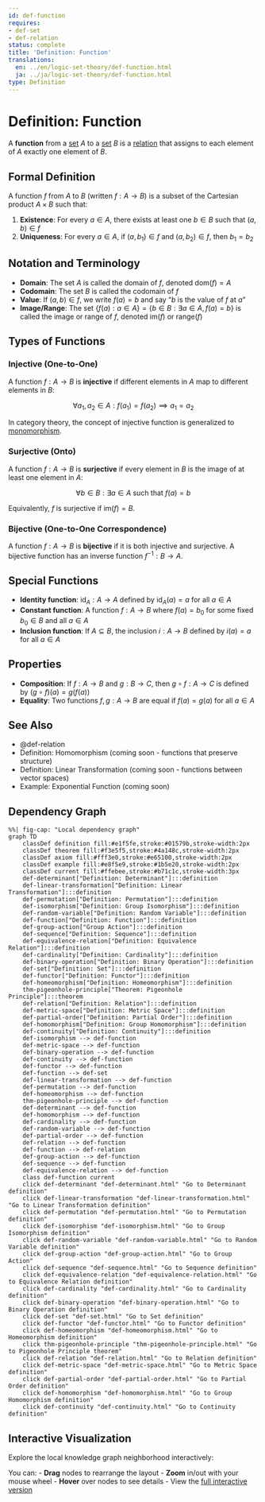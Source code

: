 ```yaml
---
id: def-function
requires:
- def-set
- def-relation
status: complete
title: 'Definition: Function'
translations:
  en: ../en/logic-set-theory/def-function.html
  ja: ../ja/logic-set-theory/def-function.html
type: Definition
---
```


# Definition: Function {#def-function}

A **function** from a [set](def-set.qmd) $A$ to a [set](def-set.qmd) $B$ is a [relation](def-relation.qmd) that assigns to each element of $A$ exactly one element of $B$.

## Formal Definition

A function $f$ from $A$ to $B$ (written $f: A \to B$) is a subset of the Cartesian product $A \times B$ such that:

1. **Existence**: For every $a \in A$, there exists at least one $b \in B$ such that $(a, b) \in f$
2. **Uniqueness**: For every $a \in A$, if $(a, b_1) \in f$ and $(a, b_2) \in f$, then $b_1 = b_2$

## Notation and Terminology

- **Domain**: The set $A$ is called the domain of $f$, denoted $\text{dom}(f) = A$
- **Codomain**: The set $B$ is called the codomain of $f$
- **Value**: If $(a, b) \in f$, we write $f(a) = b$ and say "$b$ is the value of $f$ at $a$"
- **Image/Range**: The set $\{f(a) : a \in A\} = \{b \in B : \exists a \in A, f(a) = b\}$ is called the image or range of $f$, denoted $\text{im}(f)$ or $\text{range}(f)$

## Types of Functions

### Injective (One-to-One)

A function $f: A \to B$ is **injective** if different elements in $A$ map to different elements in $B$:

$$\forall a_1, a_2 \in A: f(a_1) = f(a_2) \implies a_1 = a_2$$

In category theory, the concept of injective function is generalized to [monomorphism](../category-theory/def-monomorphism.qmd).

### Surjective (Onto)

A function $f: A \to B$ is **surjective** if every element in $B$ is the image of at least one element in $A$:

$$\forall b \in B: \exists a \in A \text{ such that } f(a) = b$$

Equivalently, $f$ is surjective if $\text{im}(f) = B$.

### Bijective (One-to-One Correspondence)

A function $f: A \to B$ is **bijective** if it is both injective and surjective. A bijective function has an inverse function $f^{-1}: B \to A$.

## Special Functions

- **Identity function**: $\text{id}_A: A \to A$ defined by $\text{id}_A(a) = a$ for all $a \in A$
- **Constant function**: A function $f: A \to B$ where $f(a) = b_0$ for some fixed $b_0 \in B$ and all $a \in A$
- **Inclusion function**: If $A \subseteq B$, the inclusion $i: A \to B$ defined by $i(a) = a$ for all $a \in A$

## Properties

- **Composition**: If $f: A \to B$ and $g: B \to C$, then $g \circ f: A \to C$ is defined by $(g \circ f)(a) = g(f(a))$
- **Equality**: Two functions $f, g: A \to B$ are equal if $f(a) = g(a)$ for all $a \in A$

## See Also

- @def-relation
- Definition: Homomorphism (coming soon - functions that preserve structure)
- Definition: Linear Transformation (coming soon - functions between vector spaces)
- Example: Exponential Function (coming soon)

## Dependency Graph

```mermaid
%%| fig-cap: "Local dependency graph"
graph TD
    classDef definition fill:#e1f5fe,stroke:#01579b,stroke-width:2px
    classDef theorem fill:#f3e5f5,stroke:#4a148c,stroke-width:2px
    classDef axiom fill:#fff3e0,stroke:#e65100,stroke-width:2px
    classDef example fill:#e8f5e9,stroke:#1b5e20,stroke-width:2px
    classDef current fill:#ffebee,stroke:#b71c1c,stroke-width:3px
    def-determinant["Definition: Determinant"]:::definition
    def-linear-transformation["Definition: Linear Transformation"]:::definition
    def-permutation["Definition: Permutation"]:::definition
    def-isomorphism["Definition: Group Isomorphism"]:::definition
    def-random-variable["Definition: Random Variable"]:::definition
    def-function["Definition: Function"]:::definition
    def-group-action["Group Action"]:::definition
    def-sequence["Definition: Sequence"]:::definition
    def-equivalence-relation["Definition: Equivalence Relation"]:::definition
    def-cardinality["Definition: Cardinality"]:::definition
    def-binary-operation["Definition: Binary Operation"]:::definition
    def-set["Definition: Set"]:::definition
    def-functor["Definition: Functor"]:::definition
    def-homeomorphism["Definition: Homeomorphism"]:::definition
    thm-pigeonhole-principle["Theorem: Pigeonhole Principle"]:::theorem
    def-relation["Definition: Relation"]:::definition
    def-metric-space["Definition: Metric Space"]:::definition
    def-partial-order["Definition: Partial Order"]:::definition
    def-homomorphism["Definition: Group Homomorphism"]:::definition
    def-continuity["Definition: Continuity"]:::definition
    def-isomorphism --> def-function
    def-metric-space --> def-function
    def-binary-operation --> def-function
    def-continuity --> def-function
    def-functor --> def-function
    def-function --> def-set
    def-linear-transformation --> def-function
    def-permutation --> def-function
    def-homeomorphism --> def-function
    thm-pigeonhole-principle --> def-function
    def-determinant --> def-function
    def-homomorphism --> def-function
    def-cardinality --> def-function
    def-random-variable --> def-function
    def-partial-order --> def-function
    def-relation --> def-function
    def-function --> def-relation
    def-group-action --> def-function
    def-sequence --> def-function
    def-equivalence-relation --> def-function
    class def-function current
    click def-determinant "def-determinant.html" "Go to Determinant definition"
    click def-linear-transformation "def-linear-transformation.html" "Go to Linear Transformation definition"
    click def-permutation "def-permutation.html" "Go to Permutation definition"
    click def-isomorphism "def-isomorphism.html" "Go to Group Isomorphism definition"
    click def-random-variable "def-random-variable.html" "Go to Random Variable definition"
    click def-group-action "def-group-action.html" "Go to Group Action"
    click def-sequence "def-sequence.html" "Go to Sequence definition"
    click def-equivalence-relation "def-equivalence-relation.html" "Go to Equivalence Relation definition"
    click def-cardinality "def-cardinality.html" "Go to Cardinality definition"
    click def-binary-operation "def-binary-operation.html" "Go to Binary Operation definition"
    click def-set "def-set.html" "Go to Set definition"
    click def-functor "def-functor.html" "Go to Functor definition"
    click def-homeomorphism "def-homeomorphism.html" "Go to Homeomorphism definition"
    click thm-pigeonhole-principle "thm-pigeonhole-principle.html" "Go to Pigeonhole Principle theorem"
    click def-relation "def-relation.html" "Go to Relation definition"
    click def-metric-space "def-metric-space.html" "Go to Metric Space definition"
    click def-partial-order "def-partial-order.html" "Go to Partial Order definition"
    click def-homomorphism "def-homomorphism.html" "Go to Group Homomorphism definition"
    click def-continuity "def-continuity.html" "Go to Continuity definition"
```

## Interactive Visualization

Explore the local knowledge graph neighborhood interactively:

::: {.graph-viz data-id="def-function" data-width="700" data-height="500"}
:::

You can:
- **Drag** nodes to rearrange the layout
- **Zoom** in/out with your mouse wheel
- **Hover** over nodes to see details
- View the [full interactive version](../../output/interactive/def-function.html){target="_blank"}
